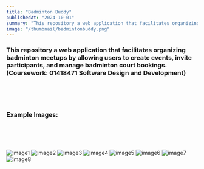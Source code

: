 ```yaml
---
title: "Badminton Buddy"
publishedAt: "2024-10-01"
summary: "This repository a web application that facilitates organizing badminton meetups by allowing users to create events, invite participants, and manage badminton court bookings. (Coursework: 01418471 Software Design and Development)"
image: "/thumbnail/badmintonbuddy.png"
---
```



### This repository a web application that facilitates organizing badminton meetups by allowing users to create events, invite participants, and manage badminton court bookings. (Coursework: 01418471 Software Design and Development)

<br /> <br /> <br /> 

### Example Images:

<br /> <br /> <br /> 

![image1](/projects/badbuddy/1.png)
![image2](/projects/badbuddy/2.png)
![image3](/projects/badbuddy/3.png)
![image4](/projects/badbuddy/4.png)
![image5](/projects/badbuddy/5.png)
![image6](/projects/badbuddy/6.png)
![image7](/projects/badbuddy/7.png)
![image8](/projects/badbuddy/8.png)
